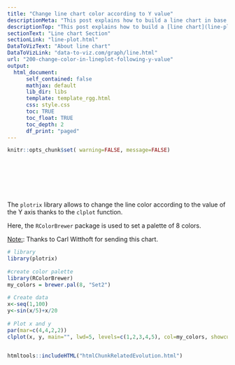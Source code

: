 ```yaml
---
title: "Change line chart color according to Y value"
descriptionMeta: "This post explains how to build a line chart in base R, where the line color is set according to the Y axis value. Reproducible code is provided."
descriptionTop: "This post explains how to build a [line chart](line-plot.html) in base R, where the line color is set according to the Y axis value. Reproducible code is provided."
sectionText: "Line chart Section"
sectionLink: "line-plot.html"
DataToVizText: "About line chart"
DataToVizLink: "data-to-viz.com/graph/line.html"
url: "200-change-color-in-lineplot-following-y-value"
output:
  html_document:
      self_contained: false    
      mathjax: default
      lib_dir: libs
      template: template_rgg.html
      css: style.css
      toc: TRUE
      toc_float: TRUE
      toc_depth: 2
      df_print: "paged"
---
```



```r
knitr::opts_chunk$set( warning=FALSE, message=FALSE)
```

<div class="container" style="padding-top: 80px">



<div class = "row">

<div class = "col-md-6  col-sm-12 align-self-center">

The `plotrix` library allows to change the line color according to the value of the Y axis thanks to the `clplot` function. 

Here, the `RColorBrewer` package is used to set a palette of 8 colors.

<u>Note:</u>: Thanks to Carl Witthoft for sending this chart.

</div>


<div class = "col-md-6  col-sm-12">

```r
# library
library(plotrix)
 
#create color palette
library(RColorBrewer)
my_colors = brewer.pal(8, "Set2") 
 
# Create data
x<-seq(1,100)
y<-sin(x/5)+x/20
 
# Plot x and y
par(mar=c(4,4,2,2))
clplot(x, y, main="", lwd=5, levels=c(1,2,3,4,5), col=my_colors, showcuts=T , bty="n")
```

</div>
</div>


```r
```




<!-- Close container -->
</div>




```r
htmltools::includeHTML("htmlChunkRelatedEvolution.html")
```

